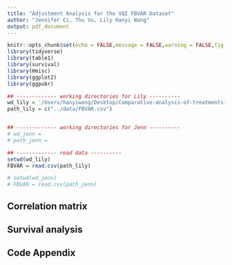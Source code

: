 ```yaml
---
title: "Adjustment Analysis for the VQI FBVAR Dataset"
author: "Jennifer Ci, Thu Vu, Lily Hanyi Wang"
output: pdf_document
---
```



```r
knitr::opts_chunk$set(echo = FALSE,message = FALSE,warning = FALSE,fig.width = 10)
library(tidyverse)
library(table1)
library(survival)
library(Hmisc)
library(ggplot2)
library(ggpubr)

```

```r
## ------------- working directories for Lily ----------
wd_lily = '/Users/hanyiwang/Desktop/Comparative-analysis-of-treatments-of-CAA'
path_lily = c("../data/FBVAR.csv")


## ------------- working directories for Jenn ----------
# wd_jenn = 
# path_jenn = 

## ------------- read data ----------
setwd(wd_lily)
FBVAR = read.csv(path_lily)

# setwd(wd_jenn)
# FBVAR = read.csv(path_jenn)
```

## Correlation matrix

## Survival analysis

\newpage
## Code Appendix

```r
```

